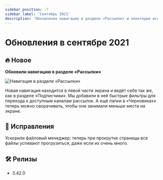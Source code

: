 ```yaml
---
sidebar_position: -7
sidebar_label: 'Сентябрь 2021'
description: 'Обновления навигации в разделе «Рассылки» и некоторые исправления'
---
```



# Обновления в сентябре 2021

## 🔥 Новое

**Обновили навигацию в разделе «Рассылки»**

<p align="left">
  <img src={newNavigation} alt="Навигация в разделе «Рассылки»" />
</p>

Новая навигация находится в левой части экрана и ведёт себя так же, как в разделе «Подписчики». Мы добавили в неё быстрые фильтры для перехода к доступным каналам рассылок. А ещё папки в «Черновиках» теперь можно сворачивать, чтобы они занимали меньше места на экране.

## 🐛 Исправления

Ускорили файловый менеджер: теперь при прокрутке страницы все файлы успевают прогрузиться, даже если их очень много.

## 🛠️ Релизы

- 3.42.0
